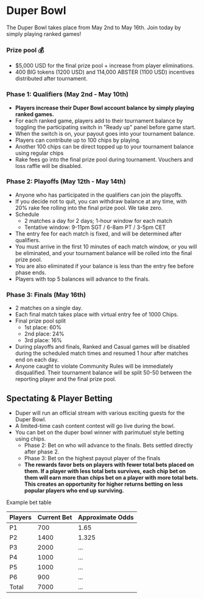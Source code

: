 # Duper Bowl

The Duper Bowl takes place from May 2nd to May 16th.
Join today by simply playing ranked games!

### Prize pool 💰

- $5,000 USD for the final prize pool + increase from player eliminations.
- 400 BIG tokens (1200 USD) and 114,000 ABSTER (1100 USD) incentives distributed after tournament.

### Phase 1: Qualifiers (May 2nd - May 10th)

- **Players increase their Duper Bowl account balance by simply playing ranked games.**
- For each ranked game, players add to their tournament balance by toggling the participating switch in "Ready up" panel before game start.
- When the switch is on, your payout goes into your tournament balance.
- Players can contribute up to 100 chips by playing.
- Another 100 chips can be direct topped up to your tournament balance using regular chips
- Rake fees go into the final prize pool during tournament. Vouchers and loss raffle will be disabled.

### Phase 2: Playoffs (May 12th - May 14th)

- Anyone who has participated in the qualifiers can join the playoffs.
- If you decide not to quit, you can withdraw balance at any time, with 20% rake fee rolling into the final prize pool. We take zero.
- Schedule
  - 2 matches a day for 2 days; 1-hour window for each match
  - Tentative window: 9-11pm SGT / 6-8am PT / 3-5pm CET
- The entry fee for each match is fixed, and will be determined after qualifiers.
- You must arrive in the first 10 minutes of each match window, or you will be eliminated, and your tournament balance will be rolled into the final prize pool.
- You are also eliminated if your balance is less than the entry fee before phase ends.
- Players with top 5 balances will advance to the finals.

### Phase 3: Finals (May 16th)

- 2 matches on a single day.
- Each final match takes place with virtual entry fee of 1000 Chips.
- Final prize pool split
  - 1st place: 60%
  - 2nd place: 24%
  - 3rd place: 16%
- During playoffs and finals, Ranked and Casual games will be disabled during the scheduled match times and resumed 1 hour after matches end on each day.
- Anyone caught to violate Community Rules will be immediately disqualified. Their tournament balance will be split 50-50 between the reporting player and the final prize pool.

## Spectating & Player Betting

- Duper will run an official stream with various exciting guests for the Duper Bowl.
- A limited-time cash content contest will go live during the bowl.
- You can bet on the duper bowl winner with parimutuel style betting using chips.
  - Phase 2: Bet on who will advance to the finals. Bets settled directly after phase 2.
  - Phase 3: Bet on the highest payout player of the finals
  - **The rewards favor bets on players with fewer total bets placed on them. If a player with less total bets survives, each chip bet on them will earn more than chips bet on a player with more total bets. This creates an opportunity for higher returns betting on less popular players who end up surviving.**

Example bet table

| Players | Current Bet | Approximate Odds |
| :------ | :---------- | :--------------- |
| P1      | 700         | 1.65             |
| P2      | 1400        | 1.325            |
| P3      | 2000        | ...              |
| P4      | 1000        | ...              |
| P5      | 1000        | ...              |
| P6      | 900         | ...              |
| Total   | 7000        | ...              |

